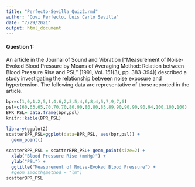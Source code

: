 ```yaml
---
title: "Perfecto-Sevilla_Quiz2.rmd"
author: "Covi Perfecto, Luis Carlo Sevilla"
date: "7/29/2021"
output: html_document
---
```

#### Question 1: 
An article in the Journal of Sound and Vibration ["Measurement of Noise-Evoked Blood Pressure by Means of Averaging Method: Relation between Blood Pressure Rise and PSL" (1991, Vol. 151(3), pp. 383-394)] described a study investigating the relationship between noise exposure and hypertension. The following data are representative of those reported in the article.

```r
bpr=c(1,0,1,2,5,1,4,6,2,3,5,4,6,8,4,5,7,9,7,6) 
psl=c(60,63,65,70,70,70,80,90,80,80,85,89,90,90,90,90,94,100,100,100)
BPR_PSL= data.frame(bpr,psl)
knitr::kable(BPR_PSL)
```

```r
library(ggplot2)
scatterBPR_PSL=ggplot(data=BPR_PSL, aes(bpr,psl)) +   
  geom_point()
  
scatterBPR_PSL = scatterBPR_PSL+ geom_point(size=2) +
  xlab("Blood Pressure Rise (mmHg)") +  
  ylab("PSL") +   
  ggtitle("Measurement of Noise-Evoked Blood Pressure") +
  #geom_smooth(method = "lm")
scatterBPR_PSL
```